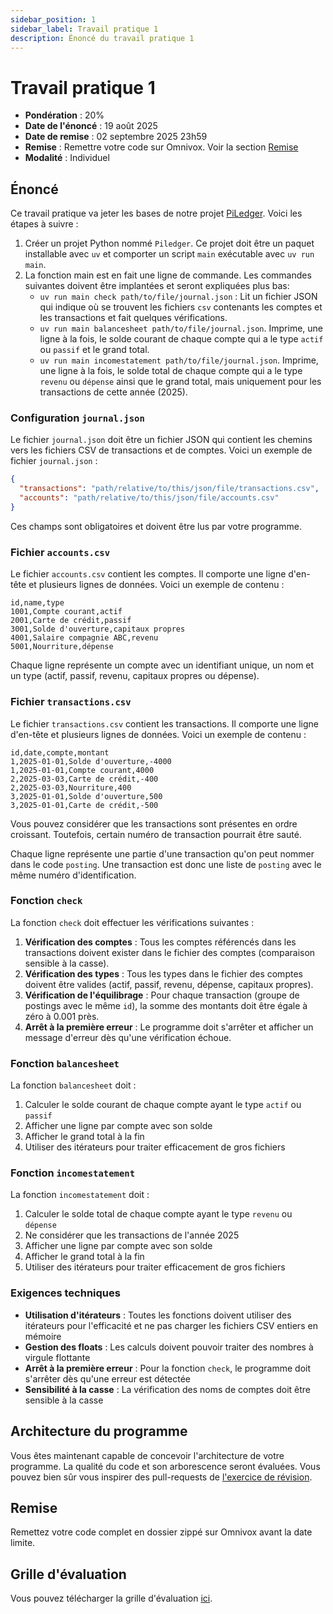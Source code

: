 ```yaml
---
sidebar_position: 1
sidebar_label: Travail pratique 1
description: Énoncé du travail pratique 1
---
```


# Travail pratique 1

- **Pondération** : 20%
- **Date de l'énoncé** : 19 août 2025
- **Date de remise** : 02 septembre 2025 23h59
- **Remise** : Remettre votre code sur Omnivox. Voir la section [Remise](#remise)
- **Modalité** : Individuel

## Énoncé

Ce travail pratique va jeter les bases de notre projet
[PiLedger](../notes_de_cours/piledger.mdx). Voici les étapes à suivre :

1. Créer un projet Python nommé `Piledger`. Ce projet doit être un paquet
   installable avec `uv` et comporter un script `main` exécutable avec `uv run
   main`.
2. La fonction main est en fait une ligne de commande. Les commandes suivantes
   doivent être implantées et seront expliquées plus bas:
   - `uv run main check path/to/file/journal.json` : Lit un fichier JSON qui indique où se
     trouvent les fichiers  `csv` contenants les comptes et les transactions et fait quelques vérifications.
   - `uv run main balancesheet path/to/file/journal.json`. Imprime, une ligne à la fois, le solde courant de chaque compte
     qui a le type `actif` ou `passif` et le grand total.
   - `uv run main incomestatement path/to/file/journal.json`. Imprime, une ligne à la fois, le solde total de chaque compte
     qui a le type `revenu` ou `dépense` ainsi que le grand total, mais uniquement pour les transactions
     de cette année (2025).

### Configuration `journal.json`

Le fichier `journal.json` doit être un fichier JSON qui contient les chemins vers les fichiers CSV
de transactions et de comptes. Voici un exemple de fichier `journal.json` :

```json
{
  "transactions": "path/relative/to/this/json/file/transactions.csv",
  "accounts": "path/relative/to/this/json/file/accounts.csv"
}
```

Ces champs sont obligatoires et doivent être lus par votre programme.

### Fichier `accounts.csv`

Le fichier `accounts.csv` contient les comptes. Il comporte une ligne d'en-tête
et plusieurs lignes de données. Voici un exemple de contenu :

```
id,name,type
1001,Compte courant,actif
2001,Carte de crédit,passif
3001,Solde d'ouverture,capitaux propres
4001,Salaire compagnie ABC,revenu
5001,Nourriture,dépense
```

Chaque ligne représente un compte avec un identifiant unique, un nom et un type
(actif, passif, revenu, capitaux propres ou dépense).

### Fichier `transactions.csv`

Le fichier `transactions.csv` contient les transactions. Il comporte une ligne d'en-tête
et plusieurs lignes de données. Voici un exemple de contenu :

```
id,date,compte,montant
1,2025-01-01,Solde d'ouverture,-4000
1,2025-01-01,Compte courant,4000
2,2025-03-03,Carte de crédit,-400
2,2025-03-03,Nourriture,400
3,2025-01-01,Solde d'ouverture,500
3,2025-01-01,Carte de crédit,-500
```

Vous pouvez considérer que les transactions sont présentes en ordre croissant.
Toutefois, certain numéro de transaction pourrait être sauté.

Chaque ligne représente une partie d'une transaction qu'on peut nommer dans le
code `posting`. Une transaction est donc une liste de `posting` avec le même
numéro d'identification.

### Fonction `check`

La fonction `check` doit effectuer les vérifications suivantes :

1. **Vérification des comptes** : Tous les comptes référencés dans les
   transactions doivent exister dans le fichier des comptes (comparaison
   sensible à la casse).
2. **Vérification des types** : Tous les types dans le fichier des comptes
   doivent être valides (actif, passif, revenu, dépense, capitaux propres).
3. **Vérification de l'équilibrage** : Pour chaque transaction (groupe de
   postings avec le même `id`), la somme des montants doit être égale à zéro à
   0.001 près.
4. **Arrêt à la première erreur** : Le programme doit s'arrêter et afficher un
   message d'erreur dès qu'une vérification échoue.

### Fonction `balancesheet`

La fonction `balancesheet` doit :

1. Calculer le solde courant de chaque compte ayant le type `actif` ou `passif`
2. Afficher une ligne par compte avec son solde
3. Afficher le grand total à la fin
4. Utiliser des itérateurs pour traiter efficacement de gros fichiers

### Fonction `incomestatement`

La fonction `incomestatement` doit :

1. Calculer le solde total de chaque compte ayant le type `revenu` ou `dépense`
2. Ne considérer que les transactions de l'année 2025
3. Afficher une ligne par compte avec son solde
4. Afficher le grand total à la fin
5. Utiliser des itérateurs pour traiter efficacement de gros fichiers

### Exigences techniques

- **Utilisation d'itérateurs** : Toutes les fonctions doivent utiliser des
  itérateurs pour l'efficacité et ne pas charger les fichiers CSV entiers en
  mémoire
- **Gestion des floats** : Les calculs doivent pouvoir traiter des nombres à
  virgule flottante
- **Arrêt à la première erreur** : Pour la fonction `check`, le programme doit
  s'arrêter dès qu'une erreur est détectée
- **Sensibilité à la casse** : La vérification des noms de comptes doit être
  sensible à la casse

## Architecture du programme

Vous êtes maintenant capable de concevoir l'architecture de votre programme. La qualité du code
et son arborescence seront évaluées. Vous pouvez bien sûr vous inspirer des pull-requests de [l'exercice de
révision](https://github.com/archambaultv-prof/2025E-420-920-MA-Revision1).

## Remise

Remettez votre code complet en dossier zippé sur Omnivox avant la date limite.

## Grille d'évaluation

Vous pouvez télécharger la grille d'évaluation [ici](pathname:///files/grille_tp1.pdf).
